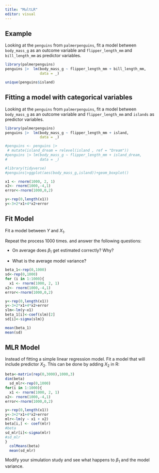 ```yaml
---
title: "MultLR"
editor: visual
---
```


## Example

Looking at the `penguins` from `palmerpenguins`, fit a model between `body_mass_g` as an outcome variable and `flipper_length_mm` and `bill_length_mm` as predictor variables.

```r
library(palmerpenguins)
penguins |>  lm(body_mass_g ~ flipper_length_mm + bill_length_mm, 
                data = _)
```

```r
unique(penguins$island)
```

## Fitting a model with categorical variables

Looking at the `penguins` from `palmerpenguins`, fit a model between `body_mass_g` as an outcome variable and `flipper_length_mm` and `islands` as predictor variables.

```r
library(palmerpenguins)
penguins |>  lm(body_mass_g ~ flipper_length_mm + island,
                data = _)
```

```r
#penguins <- penguins |> 
 # mutate(island_dream = relevel(island , ref = "Dream"))
#penguins |> lm(body_mass_g ~ flipper_length_mm + island_dream, 
#               data = _)
```

```r
#library(tidyverse)
#penguins|>ggplot(aes(body_mass_g,island))+geom_boxplot()
```

```r
x1 <- rnorm(1000, 2, 1)
x2<- rnorm(1000,-4,1)
error<-rnorm(1000,0,2)

y<-rep(0,length(x1))
y<-3+2*x1+4*x2+error


```

## Fit Model

Fit a model between $Y$ and $X_1$.

Repeat the process 1000 times. and answer the following questions:

-   On average does $\beta_1$ get estimated correctly? Why?

-   What is the average model variance?

```r
beta_1<-rep(0,1000)
sd<-rep(0,1000)
for (i in 1:1000){
  x1 <- rnorm(1000, 2, 1)
x2<- rnorm(1000,-4,1)
error<-rnorm(1000,0,2)

y<-rep(0,length(x1))
y<-3+2*x1+4*x2+error
slm<-lm(y~x1)
beta_1[i]<-coef(slm)[2]
sd[i]<-sigma(slm)}

mean(beta_1)
mean(sd)
```

## MLR Model

Instead of fitting a simple linear regression model. Fit a model that will include predictor $X_2$. This can be done by adding $X_2$ in R:

```r
beta<-matrix(rep(0,3000),1000,3)
dim(beta)
  sd_mlr<-rep(0,1000)
for(i in 1:1000){
  x1 <- rnorm(1000, 2, 1)
x2<- rnorm(1000,-4,1)
error<-rnorm(1000,0,2)

y<-rep(0,length(x1))
y<-3+2*x1+4*x2+error
mlr<-lm(y ~ x1 + x2)
beta[i,] <- coef(mlr)
#beta
sd_mlr[i]<-sigma(mlr)
#sd_mlr
}
  colMeans(beta)
  mean(sd_mlr)

```

Modify your simulation study and see what happens to $\beta_1$ and the model variance.
